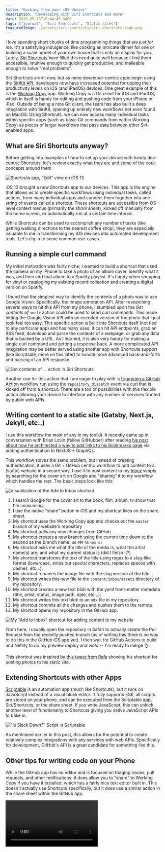 ```yaml
---
title: "Hacking from your iOS device"
description: "Developing with Siri Shortcuts and more"
date: 2020-05-13T16:44:45-0400
tags: ["journal", "Siri Shortcuts", "Static sites"]
featuredImage: ./assets/siri-shortcuts/siri-shortcuts-logo.png
---
```



I love spending short chunks of time programming things that are _just for me_. It's a satisfying indulgence, like cooking an intricate dinner for one or building a scale model of your own house that is  only on display for you. Lately, [Siri Shortcuts](https://developer.apple.com/siri/) have filled this need quite well because I find them accessible, intuitive enough to quickly get productive, and malleable enough to solve "real problems".

Siri Shortcuts aren't new, but as more developer-centric apps begin using the [SiriKit API](https://developer.apple.com/documentation/sirikit), developers now have increased potential for upping their productivity levels on iOS (and iPadOS) devices. One great example of this is the [Working Copy](https://workingcopyapp.com/) app. Working Copy is a Git client for iOS and iPadOS, which in itself is handy for editing and pushing code from your iPhone or iPad. Outside of being a nice Git client, the team has also built a deep integration with SiriKit, opening up entirely new workflows not even found on MacOS. Using Shortcuts, we can now access many individual tasks within specific apps (such as basic Git commands from within Working Copy) as pieces of larger workflows that pass data between other Siri-enabled apps.

## What are Siri Shortcuts anyway?

Before getting into examples of how to set up your device with handy dev-centric Shortcuts, let's review exactly what they are and some of the core concepts around them.

<SmallImage>

![Shortcuts app, "Edit" view on iOS 13](./assets/siri-shortcuts/shortcuts-app.png)

</SmallImage>

iOS 13 brought a new Shortcuts app to our devices. This app is the engine that allows us to create specific workflows using individual tasks, called actions, from many individual apps and connect them together into one string of events called a shortcut. These shortcuts are accessible from OS-level context menus (primarily the _share sheet_), kicked off manually from the home screen, or automatically run at a certain time interval.

While Shortcuts can be used to accomplish any number of tasks (like getting walking directions to the nearest coffee shop), they are especially valuable to me in transforming my iOS devices into automated development tools. Let's dig in to some common use-cases.

## Running a simple curl command

My initial motivation was fairly niche; I wanted to build a shortcut that used the camera on my iPhone to take a photo of an album cover, identify what it was, and then add that album to a Spotify playlist. It's handy when shopping for vinyl or cataloging my existing record collection and creating a digital version on Spotify.

I found that the simplest way to identify the contents of a photo was to use Google Vision. Specifically, the image annotation API. After researching several ways to hit this API from my phone, I stumbled upon the _Get contents of `<url>`_ action could be used to send curl commands. This made hitting the Google Vision API with an encoded version of the photo that I just took feel too easy. This specific action is built into Shortcuts itself (not tied to any particular app) and has many uses. It can hit API endpoints, grab an RSS feed, download and parse the contents of a webpage, or grab any data that is backed by a URL. As I learned, it is also very handy for making a single curl command and getting a response back. A more complicated API integration may be better served using another app with Shortcuts support (like Scriptable, more on this later) to handle more advanced back-and-forth and parsing of an API response.

<SmallImage>

![Get contents of ... action in Siri Shortcuts](./assets/siri-shortcuts/get-contents-url.png)

</SmallImage>

Another use for this action that I am eager to play with is [triggering a GitHub Action workflow run](https://help.github.com/en/actions/configuring-and-managing-workflows/configuring-a-workflow#triggering-a-workflow-with-events) using the [`repository_dispatch`](https://developer.github.com/v3/repos/#create-a-repository-dispatch-event) event via curl that is kicked off from a shortcut. There are a ton of possibilities with this flexible action allowing your device to interface with any number of services fronted by public web APIs.

## Writing content to a static site (Gatsby, Next.js, Jekyll, etc..)

I use this workflow the most of any in my toolkit. It recently came up in conversation with Brian Lovin  (fellow GitHubber) after reading [his post about how he architected a way to add links to his Bookmarks page](https://brianlovin.com/overthought/cookies-authenticate-next-js-apollo-graphql-requests) via adding authentication to NextJS + GraphQL.

This workflow solves the same problem, but instead of creating authentication, it uses a Git + GitHub centric workflow to add content to a (static) website in a secure way. I use it to post content to my [Inbox](/inbox) simply by searching for the cover art on Google and "sharing" it to my workflow which handles the rest. The basic steps look like this:

![Visualization of the Add to Inbox shortcut](./assets/siri-shortcuts/add-to-inbox-illo.png)


1. I search Google for the cover art to the book, film, album, tv show that I'm consuming.
2. I use the native "share" button in iOS and my shortcut lives on the share sheet.
3. My shortcut uses the Working Copy app and checks out the `master` branch of my website's repository
4. My shortcut pulls any new changes from GitHub
5. My shortcut creates a new branch using the current time down to the second as the branch name: `dd-MM-hh-mm-ss`
6. My shortcut asks me what the title of the media is, what the artist name(s) are, and what my current status is (did I finish it?)
7. My shortcut transforms the text of the title using regex to a slug-like format (lowercase, strips out special characters, replaces spaces with dashes, etc...).
8. My shortcut renames the image file with the slug version of the title.
9. My shortcut writes this new file to the `content/inbox/assets` directory of my repository.
10. My shortcut creates a new text blob with the yaml front-matter metadata (title, artist, status, image path, date, etc...).
11. My shortcut writes this text blob to an `mdx` file in my repository.
12. My shortcut commits all the changes and pushes them to the remote.
13. My shortcut opens my repository in the GitHub app.

<SmallImage>

![My "Add to Inbox" shortcut for adding content to my website](./assets/siri-shortcuts/add-to-inbox.png)

</SmallImage>

From here, I usually open the repository in Safari to actually create the Pull Request from the recently pushed branch (as of writing this there is no way to do this in the GitHub iOS app yet). I then wait for GitHub Actions to build and Netlify to do my preview deploy and _viola_ -- I'm ready to merge 👌.

This shortcut was inspired by [this tweet from Rafa](https://twitter.com/rafahari/status/1239682156919762946?s=21) showing his shortcut for posting photos to his static site.

## Extending Shortcuts with other Apps

[Scriptable](https://scriptable.app) is an automation app (much like Shortcuts), but it runs on JavaScript instead of a visual block editor. It fully supports ES6, all scripts are stored on your phone, and can be executed from the Scriptable app, Siri/Shortcuts, or the share sheet. If you write JavaScript, this can unlock another level of functionality to Shortcuts giving you native JavaScript APIs to bake in.

<SmallImage>

!["Is Slack Down?" Script in Scriptable](./assets/siri-shortcuts/scriptable.png)

</SmallImage>

As mentioned earlier in this post, this allows for the potential to create relatively complex integrations with any services with web APIs. Specifically for development, GitHub's API is a great candidate for something like this.


## Other tips for writing code on your Phone

While the GitHub app has no editor and is focused on triaging issues, pull requests, and other notifications; it does allow you to "share" to Working Copy if you have it installed, which has a fairly nice text editor built in. This doesn't actually use Shortcuts specifically, but it does use a similar action in the share sheet within the GitHub app.

<SmallImage>

<Video src="./assets/siri-shortcuts/working-copy-to-gh.mp4" alt="Video showing sharing between GitHub iOS app and Working Copy iOS app" />

</SmallImage>

